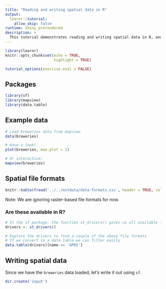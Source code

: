 ```yaml
---
title: "Reading and writing spatial data in R"
output:
  learnr::tutorial:
    allow_skip: false
runtime: shiny_prerendered
description: >
  This tutorial demonstrates reading and writing spatial data in R, and has a basic comparison of different spatial file formats. 
---
```


```r
library(learnr)
knitr::opts_chunk$set(echo = TRUE, 
                      highlight = TRUE)

tutorial_options(exercise.eval = FALSE)
```


<!--

  allow_retry = TRUE
  random_answer_order

echo = FALSE

quiz (
questions..
)
post_message

-->

## Packages

```r
library(sf)
library(mapview)
library(data.table)
```

## Example data

```r
# Load breweries data from mapview
data(breweries)

# Have a look!
plot(breweries, max.plot = 1)
```

```r
# Or interactive:
mapview(breweries)

```


## Spatial file formats

```r
knitr::kable(fread('../../extdata/data-formats.csv', header = TRUE, col.names = c('File format', '')))
```

Note: We are ignoring raster-based file formats for now. 


### Are these available in R?

```r
# In the sf package, the function st_drivers() gives us all available file formats
drivers <- st_drivers()

# Explore the drivers to find a couple of the above file formats
# If we convert to a data.table we can filter easily
data.table(drivers)[name == 'GPKG']
```


## Writing spatial data

Since we have the `breweries` data loaded, let's write it out using `sf`. 

```r
dir.create('input')


```
